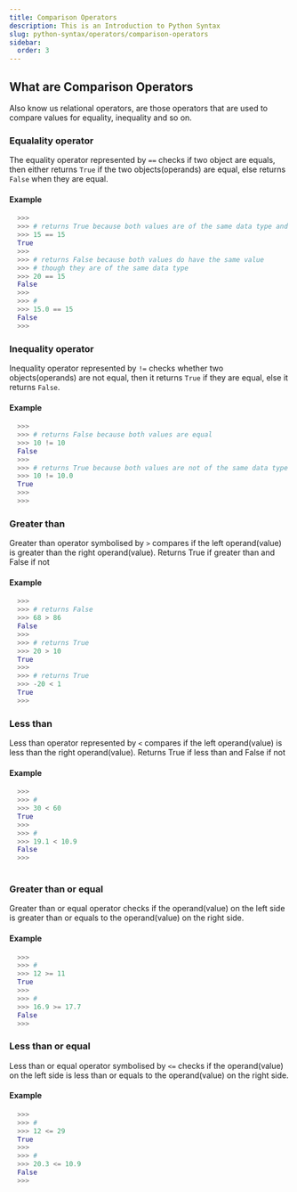 ```yaml
---
title: Comparison Operators
description: This is an Introduction to Python Syntax
slug: python-syntax/operators/comparison-operators
sidebar:
  order: 3
---
```



## What are Comparison Operators

Also know us relational operators, are those operators that are used to compare values for equality, inequality and so on.


### Equalality operator

The equality operator represented by `==` checks if two object are equals, then either returns `True` if the two objects(operands) are equal, else returns `False` when they are equal.

#### Example

```py 
  >>> 
  >>> # returns True because both values are of the same data type and value 
  >>> 15 == 15
  True 
  >>>
  >>> # returns False because both values do have the same value 
  >>> # though they are of the same data type
  >>> 20 == 15
  False 
  >>> 
  >>> # 
  >>> 15.0 == 15 
  False 
  >>>
```


### Inequality operator 

Inequality operator represented by `!=` checks whether two objects(operands) are not equal, then it returns `True` if they are equal, else it returns `False`.


#### Example

```py 
  >>>
  >>> # returns False because both values are equal  
  >>> 10 != 10
  False 
  >>>
  >>> # returns True because both values are not of the same data type
  >>> 10 != 10.0 
  True 
  >>>
  >>> 
```


### Greater than 

Greater than operator symbolised by `>` compares if the left operand(value) is greater than the right operand(value). Returns True if greater than and False if not


#### Example

```py 
  >>>
  >>> # returns False
  >>> 68 > 86
  False 
  >>>
  >>> # returns True 
  >>> 20 > 10
  True
  >>>
  >>> # returns True 
  >>> -20 < 1
  True 
  >>> 
```


### Less than 

Less than operator represented by `<` compares if the left operand(value) is less than the right operand(value). Returns True if less than and False if not

#### Example

```py 
  >>>
  >>> # 
  >>> 30 < 60 
  True 
  >>>
  >>> # 
  >>> 19.1 < 10.9
  False
  >>>
  
```



### Greater than or equal 

Greater than or equal operator checks if the operand(value) on the left side is greater than or equals to the operand(value) on the right side.


#### Example

```py 
  >>>
  >>> # 
  >>> 12 >= 11
  True
  >>>
  >>> # 
  >>> 16.9 >= 17.7
  False 
  >>> 
```



### Less than or equal

Less than or equal operator symbolised by `<=` checks if the operand(value) on the left side is less than or equals to the operand(value) on the right side.


#### Example

```py 
  >>>
  >>> # 
  >>> 12 <= 29
  True
  >>>
  >>> # 
  >>> 20.3 <= 10.9
  False
  >>> 
```


